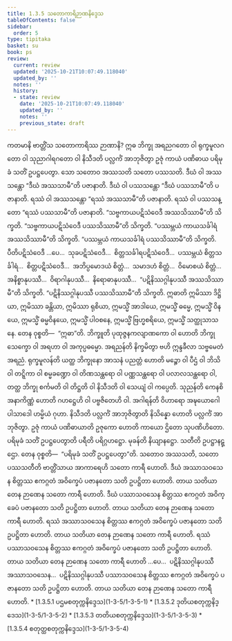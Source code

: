 ```yaml
---
title: 1.3.5 သတောကာရိဉာဏနိဒ္ဒေသ
tableOfContents: false
sidebar:
  order: 5
type: tipitaka
basket: su
book: ps
review:
  current: review
  updated: '2025-10-21T10:07:49.118040'
  updated_by: ''
  notes: ''
  history:
  - state: review
    date: '2025-10-21T10:07:49.118040'
    updated_by: ''
    notes: ''
    previous_state: draft
---
```



<DynamicBreadcrumb />


<ReviewStatus review={frontmatter.review} showDetails={true} />

<HypothesisAnnotation frontmatter={frontmatter} />

<Division number="163" book="ps" e="ch" v="26" p="173">

<Paragraph number="916" book="ps">
ကတမာနိ ဗာတ္တိံသ သတောကာရိဿ ဉာဏာနိ? ဣဓ ဘိက္ခု အရညဂတော ဝါ ရုက္ခမူလဂတော ဝါ သုညာဂါရဂတော ဝါ နိသီဒတိ ပလ္လင်္ကံ အာဘုဇိတွာ ဥဇုံ ကာယံ ပဏိဓာယ ပရိမုခံ သတိံ ဥပဋ္ဌပေတွာ. သော သတောဝ အဿသတိ သတော ပဿသတိ. ဒီဃံ ဝါ အဿသန္တော “ဒီဃံ အဿသာမီ”တိ ပဇာနာတိ. ဒီဃံ ဝါ ပဿသန္တော “ဒီဃံ ပဿသာမီ”တိ ပဇာနာတိ. ရဿံ ဝါ အဿသန္တော “ရဿံ အဿသာမီ”တိ ပဇာနာတိ. ရဿံ ဝါ ပဿသန္တော “ရဿံ ပဿသာမီ”တိ ပဇာနာတိ. “သဗ္ဗကာယပဋိသံဝေဒီ အဿသိဿာမီ”တိ သိက္ခတိ. “သဗ္ဗကာယပဋိသံဝေဒီ ပဿသိဿာမီ”တိ သိက္ခတိ. “ပဿမ္ဘယံ ကာယသင်္ခါရံ အဿသိဿာမီ”တိ သိက္ခတိ. “ပဿမ္ဘယံ ကာယသင်္ခါရံ ပဿသိဿာမီ”တိ သိက္ခတိ. ပီတိပဋိသံဝေဒီ …ပေ…  သုခပဋိသံဝေဒီ…  စိတ္တသင်္ခါရပဋိသံဝေဒီ…  ပဿမ္ဘယံ စိတ္တသင်္ခါရံ…  စိတ္တပဋိသံဝေဒီ…  အဘိပ္ပမောဒယံ စိတ္တံ…  သမာဒဟံ စိတ္တံ…  ဝိမောစယံ စိတ္တံ…  အနိစ္စာနုပဿီ…  ဝိရာဂါနုပဿီ…  နိရောဓာနုပဿီ…  “ပဋိနိဿဂ္ဂါနုပဿီ အဿသိဿာမီ”တိ သိက္ခတိ. “ပဋိနိဿဂ္ဂါနုပဿီ ပဿသိဿာမီ”တိ သိက္ခတိ.



</Paragraph>

</Division>
<Division number="164" book="ps" e="ch" v="26" p="174">

<Paragraph number="917" book="ps">
<Emphasis>ဣဓာ</Emphasis>တိ ဣမိဿာ ဒိဋ္ဌိယာ, ဣမိဿာ ခန္တိယာ, ဣမိဿာ ရုစိယာ, ဣမသ္မိံ အာဒါယေ, ဣမသ္မိံ ဓမ္မေ, ဣမသ္မိံ ဝိနယေ, ဣမသ္မိံ ဓမ္မဝိနယေ, ဣမသ္မိံ ပါဝစနေ, ဣမသ္မိံ ဗြဟ္မစရိယေ, ဣမသ္မိံ သတ္ထုသာသနေ. တေန ဝုစ္စတိ—  “ဣဓာ”တိ. <Emphasis>ဘိက္ခူ</Emphasis>တိ ပုထုဇ္ဇနကလျာဏကော ဝါ ဟောတိ ဘိက္ခု သေက္ခော ဝါ အရဟာ ဝါ အကုပ္ပဓမ္မော. <Emphasis>အရညန်</Emphasis>တိ နိက္ခမိတွာ ဗဟိ ဣန္ဒခီလာ သဗ္ဗမေတံ အရညံ. <Emphasis>ရုက္ခမူလန်</Emphasis>တိ ယတ္ထ ဘိက္ခုနော အာသနံ ပညတ္တံ ဟောတိ မဉ္စော ဝါ ပီဌံ ဝါ ဘိသိ ဝါ တဋ္ဋိကာ ဝါ စမ္မခဏ္ဍော ဝါ တိဏသန္ထရော ဝါ ပဏ္ဏသန္ထရော ဝါ ပလာလသန္ထရော ဝါ, တတ္ထ ဘိက္ခု စင်္ကမတိ ဝါ တိဋ္ဌတိ ဝါ နိသီဒတိ ဝါ သေယျံ ဝါ ကပ္ပေတိ. <Emphasis>သုညန်</Emphasis>တိ ကေနစိ အနာကိဏ္ဏံ ဟောတိ ဂဟဋ္ဌေဟိ ဝါ ပဗ္ဗဇိတေဟိ ဝါ. <Emphasis>အဂါရန်</Emphasis>တိ ဝိဟာရော အဍ္ဎယောဂေါ ပါသာဒေါ ဟမ္မိယံ ဂုဟာ. <Emphasis>နိသီဒတိ ပလ္လင်္ကံ အာဘုဇိတွာ</Emphasis>တိ နိသိန္နော ဟောတိ ပလ္လင်္ကံ အာဘုဇိတွာ. <Emphasis>ဥဇုံ ကာယံ ပဏိဓာယာ</Emphasis>တိ ဥဇုကော ဟောတိ ကာယော ဌိတော သုပဏိဟိတော. <Emphasis>ပရိမုခံ သတိံ ဥပဋ္ဌပေတွာ</Emphasis>တိ <Emphasis>ပရီ</Emphasis>တိ ပရိဂ္ဂဟဋ္ဌော. <Emphasis>မုခန်</Emphasis>တိ နိယျာနဋ္ဌော. <Emphasis>သတီ</Emphasis>တိ ဥပဋ္ဌာနဋ္ဌော. တေန ဝုစ္စတိ—  “ပရိမုခံ သတိံ ဥပဋ္ဌပေတွာ”တိ.



</Paragraph>

</Division>
<Division number="165" book="ps" e="ch" v="26" p="174">

<Paragraph number="918" book="ps">
<Emphasis>သတောဝ အဿသတိ, သတော ပဿသတီ</Emphasis>တိ ဗာတ္တိံသာယ အာကာရေဟိ သတော ကာရီ ဟောတိ. ဒီဃံ အဿာသဝသေန စိတ္တဿ ဧကဂ္ဂတံ အဝိက္ခေပံ ပဇာနတော သတိ ဥပဋ္ဌိတာ ဟောတိ. တာယ သတိယာ တေန ဉာဏေန သတော ကာရီ ဟောတိ. ဒီဃံ ပဿာသဝသေန စိတ္တဿ ဧကဂ္ဂတံ အဝိက္ခေပံ ပဇာနတော သတိ ဥပဋ္ဌိတာ ဟောတိ. တာယ သတိယာ တေန ဉာဏေန သတော ကာရီ ဟောတိ. ရဿံ အဿာသဝသေန စိတ္တဿ ဧကဂ္ဂတံ အဝိက္ခေပံ ပဇာနတော သတိ ဥပဋ္ဌိတာ ဟောတိ. တာယ သတိယာ တေန ဉာဏေန သတော ကာရီ ဟောတိ. ရဿံ ပဿာသဝသေန စိတ္တဿ ဧကဂ္ဂတံ အဝိက္ခေပံ ပဇာနတော သတိ ဥပဋ္ဌိတာ ဟောတိ. တာယ သတိယာ တေန ဉာဏေန သတော ကာရီ ဟောတိ …ပေ…  ပဋိနိဿဂ္ဂါနုပဿီ အဿာသဝသေန…  ပဋိနိဿဂ္ဂါနုပဿီ ပဿာသဝသေန စိတ္တဿ ဧကဂ္ဂတံ အဝိက္ခေပံ ပဇာနတော သတိ ဥပဋ္ဌိတာ ဟောတိ. တာယ သတိယာ တေန ဉာဏေန သတော ကာရီ ဟောတိ.

</Paragraph>
</Division>

<TableOfContents book="ps" section="1.3.5">
* [1.3.5.1 ပဌမစတုက္ကနိဒ္ဒေသ](1-3-5/1-3-5-1)
* [1.3.5.2 ဒုတိယစတုက္ကနိဒ္ဒေသ](1-3-5/1-3-5-2)
* [1.3.5.3 တတိယစတုက္ကနိဒ္ဒေသ](1-3-5/1-3-5-3)
* [1.3.5.4 စတုတ္ထစတုက္ကနိဒ္ဒေသ](1-3-5/1-3-5-4)
</TableOfContents>